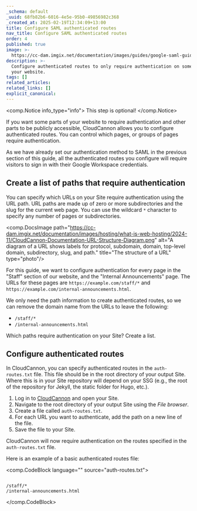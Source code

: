 ```yaml
---
_schema: default
_uuid: 68fb82b6-6016-4e5e-95b0-49856982c368
_created_at: 2025-02-19T12:34:09+13:00
title: Configure SAML authenticated routes
nav_title: Configure SAML authenticated routes
order: 4
published: true
image: >-
  https://cc-dam.imgix.net/documentation/images/guides/google-saml-guide/CloudCannon-Documentation-Google-SAML-Guide.png
description: >-
  Configure authenticated routes to only require authentication on some parts of
  your website.
tags: []
related_articles:
related_links: []
explicit_canonical:
---
```

<comp.Notice info_type="info">
  This step is optional!
</comp.Notice>

If you want some parts of your website to require authentication and other parts to be publicly accessible, CloudCannon allows you to configure authenticated routes. You can control which pages, or groups of pages require authentication.

As we have already set our authentication method to SAML in the previous section of this guide, all the authenticated routes you configure will require visitors to sign in with their Google Workspace credentials.

## Create a list of paths that require authentication

You can specify which URLs on your Site require authentication using the URL path. URL paths are made up of zero or more subdirectories and the slug for the current web page. You can use the wildcard `*` character to specify any number of pages or subdirectories.

<comp.DocsImage path="https://cc-dam.imgix.net/documentation/images/hosting/what-is-web-hosting/2024-11/CloudCannon-Documentation-URL-Structure-Diagram.png" alt="A diagram of a URL shows labels for protocol, subdomain, domain, top-level domain, subdirectory, slug, and path." title="The structure of a URL" type="photo"/>

For this guide, we want to configure authentication for every page in the "Staff" section of our website, and the "Internal Announcements" page. The URLs for these pages are `https://example.com/staff/*` and `https://example.com/internal-announcements.html`.

We only need the path information to create authenticated routes, so we can remove the domain name from the URLs to leave the following:

* `/staff/*`
* `/internal-announcements.html`

Which paths require authentication on your Site? Create a list.

## Configure authenticated routes

In CloudCannon, you can specify authenticated routes in the `auth-routes.txt` file. This file should be in the root directory of your output Site. Where this is in your Site repository will depend on your SSG (e.g., the root of the repository for Jekyll, the static folder for Hugo, etc.).

1. Log in to [CloudCannon](https://app.cloudcannon.com/) and open your Site.
2. Navigate to the root directory of your output Site using the *File browser*.
3. Create a file called `auth-routes.txt`.
4. For each URL you want to authenticate, add the path on a new line of the file.
5. Save the file to your Site.

CloudCannon will now require authentication on the routes specified in the `auth-routes.txt` file.

Here is an example of a basic authenticated routes file:

<comp.CodeBlock language="" source="auth-routes.txt">
``````````

/staff/*
/internal-announcements.html

``````````
</comp.CodeBlock>